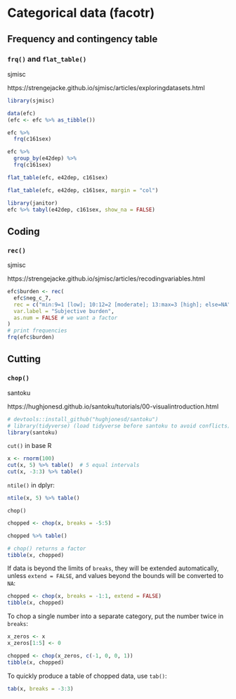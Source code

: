 
# Categorical data (facotr)

## Frequency and contingency table



###  `frq()` and `flat_table()`   


sjmisc

https://strengejacke.github.io/sjmisc/articles/exploringdatasets.html  

```r
library(sjmisc)
```

```r
data(efc)
(efc <- efc %>% as_tibble())
```

```r
efc %>%
  frq(c161sex)
```
```r
efc %>% 
  group_by(e42dep) %>% 
  frq(c161sex)
```



```r
flat_table(efc, e42dep, c161sex)
```


```r
flat_table(efc, e42dep, c161sex, margin = "col")
```


```r
library(janitor)
efc %>% tabyl(e42dep, c161sex, show_na = FALSE)
```

## Coding


###  `rec()`

sjmisc

https://strengejacke.github.io/sjmisc/articles/recodingvariables.html

```r
efc$burden <- rec(
  efc$neg_c_7,
  rec = c("min:9=1 [low]; 10:12=2 [moderate]; 13:max=3 [high]; else=NA"),
  var.label = "Subjective burden",
  as.num = FALSE # we want a factor
)
# print frequencies
frq(efc$burden)
```

## Cutting


### `chop()` 

santoku

https://hughjonesd.github.io/santoku/tutorials/00-visualintroduction.html

```r
# devtools::install_github("hughjonesd/santoku")
# library(tidyverse) (load tidyverse before santoku to avoid conflicts)
library(santoku)
```

`cut()` in base R  

```r
x <- rnorm(100)
cut(x, 5) %>% table()  # 5 equal intervals
cut(x, -3:3) %>% table()
```

`ntile()` in dplyr:  

```r
ntile(x, 5) %>% table()
```




`chop()`

```r
chopped <- chop(x, breaks = -5:5)

chopped %>% table()

# chop() returns a factor
tibble(x, chopped)
```

If data is beyond the limits of `breaks`, they will be extended automatically, unless `extend = FALSE`, and values beyond the bounds will be converted to `NA`:  

```r
chopped <- chop(x, breaks = -1:1, extend = FALSE)
tibble(x, chopped)
```

To chop a single number into a separate category, put the number twice in `breaks`:

```r
x_zeros <- x 
x_zeros[1:5] <- 0

chopped <- chop(x_zeros, c(-1, 0, 0, 1))
tibble(x, chopped)
```

To quickly produce a table of chopped data, use `tab()`:  

```r
tab(x, breaks = -3:3)
```



